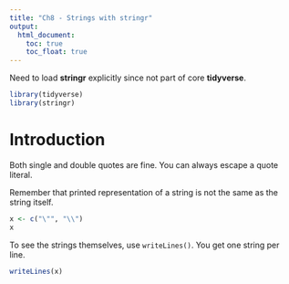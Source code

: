 ```yaml
---
title: "Ch8 - Strings with stringr"
output:
  html_document:
    toc: true
    toc_float: true
---
```


Need to load **stringr** explicitly since not part of core **tidyverse**.

```r
library(tidyverse)
library(stringr)
```

# Introduction

Both single and double quotes are fine. You can always escape a quote literal.

Remember that printed representation of a string is not the same as the
string itself.

```r
x <- c("\"", "\\")
x
```

To see the strings themselves, use `writeLines()`. You get one string per line.

```r
writeLines(x)
```

